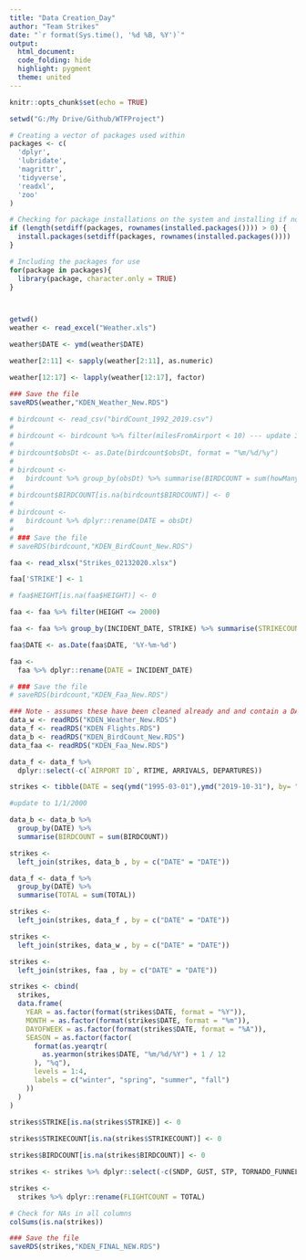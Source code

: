 ```yaml
---
title: "Data Creation_Day"
author: "Team Strikes"
date: "`r format(Sys.time(), '%d %B, %Y')`"
output:
  html_document:
  code_folding: hide
  highlight: pygment
  theme: united
---
```


```r
knitr::opts_chunk$set(echo = TRUE)

setwd("G:/My Drive/Github/WTFProject")
```

```r
# Creating a vector of packages used within
packages <- c(
  'dplyr',
  'lubridate',
  'magrittr',
  'tidyverse',
  'readxl',
  'zoo'
)

# Checking for package installations on the system and installing if not found
if (length(setdiff(packages, rownames(installed.packages()))) > 0) {
  install.packages(setdiff(packages, rownames(installed.packages())))  
}

# Including the packages for use
for(package in packages){
  library(package, character.only = TRUE)
}




```


```r

getwd()
weather <- read_excel("Weather.xls")

weather$DATE <- ymd(weather$DATE)

weather[2:11] <- sapply(weather[2:11], as.numeric)

weather[12:17] <- lapply(weather[12:17], factor)

### Save the file
saveRDS(weather,"KDEN_Weather_New.RDS")

```

```r
# birdcount <- read_csv("birdCount_1992_2019.csv")
# 
# birdcount <- birdcount %>% filter(milesFromAirport < 10) --- update 3/28 removed all of them from the import -tk
# 
# birdcount$obsDt <- as.Date(birdcount$obsDt, format = "%m/%d/%y")
# 
# birdcount <-
#   birdcount %>% group_by(obsDt) %>% summarise(BIRDCOUNT = sum(howMany))
# 
# birdcount$BIRDCOUNT[is.na(birdcount$BIRDCOUNT)] <- 0
# 
# birdcount <-
#   birdcount %>% dplyr::rename(DATE = obsDt)
# 
# ### Save the file
# saveRDS(birdcount,"KDEN_BirdCount_New.RDS")


```

```r
faa <- read_xlsx("Strikes_02132020.xlsx")

faa['STRIKE'] <- 1

# faa$HEIGHT[is.na(faa$HEIGHT)] <- 0

faa <- faa %>% filter(HEIGHT <= 2000)

faa <- faa %>% group_by(INCIDENT_DATE, STRIKE) %>% summarise(STRIKECOUNT = sum(STRIKE))

faa$DATE <- as.Date(faa$DATE, '%Y-%m-%d')

faa <-
  faa %>% dplyr::rename(DATE = INCIDENT_DATE)

# ### Save the file
# saveRDS(birdcount,"KDEN_Faa_New.RDS")

```



```r
### Note - assumes these have been cleaned already and and contain a DATE and RTIME field
data_w <- readRDS("KDEN_Weather_New.RDS")
data_f <- readRDS("KDEN Flights.RDS")
data_b <- readRDS("KDEN_BirdCount_New.RDS")
data_faa <- readRDS("KDEN_Faa_New.RDS")

data_f <- data_f %>%
  dplyr::select(-c(`AIRPORT ID`, RTIME, ARRIVALS, DEPARTURES))

```

```r
strikes <- tibble(DATE = seq(ymd("1995-03-01"),ymd("2019-10-31"), by= "days")) 

#update to 1/1/2000
```

```r

data_b <- data_b %>%
  group_by(DATE) %>%
  summarise(BIRDCOUNT = sum(BIRDCOUNT))

strikes <-
  left_join(strikes, data_b , by = c("DATE" = "DATE"))
```


```r

data_f <- data_f %>%
  group_by(DATE) %>%
  summarise(TOTAL = sum(TOTAL))

strikes <-
  left_join(strikes, data_f , by = c("DATE" = "DATE"))
```

```r
strikes <-
  left_join(strikes, data_w , by = c("DATE" = "DATE"))

```

```r
strikes <-
  left_join(strikes, faa , by = c("DATE" = "DATE"))
```


```r
strikes <- cbind(
  strikes,
  data.frame(
    YEAR = as.factor(format(strikes$DATE, format = "%Y")),
    MONTH = as.factor(format(strikes$DATE, format = "%m")),
    DAYOFWEEK = as.factor(format(strikes$DATE, format = "%A")),
    SEASON = as.factor(factor(
      format(as.yearqtr(
        as.yearmon(strikes$DATE, "%m/%d/%Y") + 1 / 12
      ), "%q"),
      levels = 1:4,
      labels = c("winter", "spring", "summer", "fall")
    ))
  )
)

strikes$STRIKE[is.na(strikes$STRIKE)] <- 0
  
strikes$STRIKECOUNT[is.na(strikes$STRIKECOUNT)] <- 0

strikes$BIRDCOUNT[is.na(strikes$BIRDCOUNT)] <- 0

strikes <- strikes %>% dplyr::select(-c(SNDP, GUST, STP, TORNADO_FUNNELCLOUD))

strikes <-
  strikes %>% dplyr::rename(FLIGHTCOUNT = TOTAL)

```


```r
# Check for NAs in all columns
colSums(is.na(strikes))
```

```r
### Save the file
saveRDS(strikes,"KDEN_FINAL_NEW.RDS")
```

